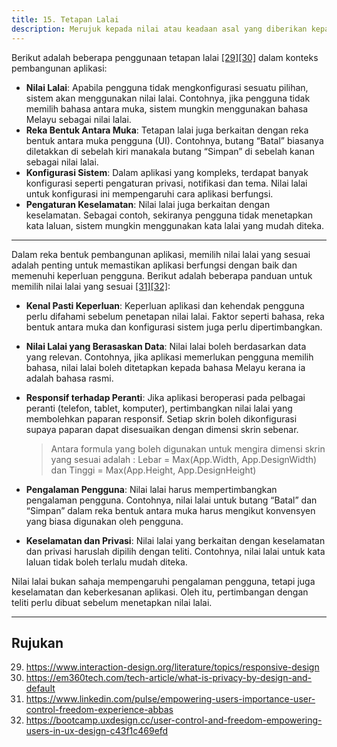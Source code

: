 ```yaml
---
title: 15. Tetapan Lalai
description: Merujuk kepada nilai atau keadaan asal yang diberikan kepada sesuatu elemen atau konfigurasi
---
```


Berikut adalah beberapa penggunaan tetapan lalai [[29]](https://www.interaction-design.org/literature/topics/responsive-design)[[30]](https://em360tech.com/tech-article/what-is-privacy-by-design-and-default) dalam konteks pembangunan aplikasi:

- **Nilai Lalai**: Apabila pengguna tidak mengkonfigurasi sesuatu pilihan, sistem akan menggunakan nilai lalai. Contohnya, jika pengguna tidak memilih bahasa antara muka, sistem mungkin menggunakan bahasa Melayu sebagai nilai lalai.
- **Reka Bentuk Antara Muka**: Tetapan lalai juga berkaitan dengan reka bentuk antara muka pengguna (UI). Contohnya, butang “Batal” biasanya diletakkan di sebelah kiri manakala butang “Simpan” di sebelah kanan sebagai nilai lalai.
- **Konfigurasi Sistem**: Dalam aplikasi yang kompleks, terdapat banyak konfigurasi seperti pengaturan privasi, notifikasi dan tema. Nilai lalai untuk konfigurasi ini mempengaruhi cara aplikasi berfungsi.
- **Pengaturan Keselamatan**: Nilai lalai juga berkaitan dengan keselamatan. Sebagai contoh, sekiranya pengguna tidak menetapkan kata laluan, sistem mungkin menggunakan kata lalai yang mudah diteka.

---

Dalam reka bentuk pembangunan aplikasi, memilih nilai lalai yang sesuai adalah penting untuk memastikan aplikasi berfungsi dengan baik dan memenuhi keperluan pengguna. Berikut adalah beberapa panduan untuk memilih nilai lalai yang sesuai [[31]](https://www.linkedin.com/pulse/empowering-users-importance-user-control-freedom-experience-abbas)[[32]](https://bootcamp.uxdesign.cc/user-control-and-freedom-empowering-users-in-ux-design-c43f1c469efd):

- **Kenal Pasti Keperluan**: Keperluan aplikasi dan kehendak pengguna perlu difahami sebelum penetapan nilai lalai. Faktor seperti bahasa, reka bentuk antara muka dan konfigurasi sistem juga perlu dipertimbangkan.
- **Nilai Lalai yang Berasaskan Data**: Nilai lalai boleh berdasarkan data yang relevan. Contohnya, jika aplikasi memerlukan pengguna memilih bahasa, nilai lalai boleh ditetapkan kepada bahasa Melayu kerana ia adalah bahasa rasmi.
- **Responsif terhadap Peranti**: Jika aplikasi beroperasi pada pelbagai peranti (telefon, tablet, komputer), pertimbangkan nilai lalai yang membolehkan paparan responsif. Setiap skrin boleh dikonfigurasi supaya paparan dapat disesuaikan dengan dimensi skrin sebenar.

  > Antara formula yang boleh digunakan untuk mengira dimensi skrin yang sesuai adalah : Lebar = Max(App.Width, App.DesignWidth) dan Tinggi = Max(App.Height, App.DesignHeight)

- **Pengalaman Pengguna**: Nilai lalai harus mempertimbangkan pengalaman pengguna. Contohnya, nilai lalai untuk butang “Batal” dan “Simpan” dalam reka bentuk antara muka harus mengikut konvensyen yang biasa digunakan oleh pengguna.
- **Keselamatan dan Privasi**: Nilai lalai yang berkaitan dengan keselamatan dan privasi haruslah dipilih dengan teliti. Contohnya, nilai lalai untuk kata laluan tidak boleh terlalu mudah diteka.

Nilai lalai bukan sahaja mempengaruhi pengalaman pengguna, tetapi juga keselamatan dan keberkesanan aplikasi. Oleh itu, pertimbangan dengan teliti perlu dibuat sebelum menetapkan nilai lalai.

---

## Rujukan

29. https://www.interaction-design.org/literature/topics/responsive-design
30. https://em360tech.com/tech-article/what-is-privacy-by-design-and-default
31. https://www.linkedin.com/pulse/empowering-users-importance-user-control-freedom-experience-abbas
32. https://bootcamp.uxdesign.cc/user-control-and-freedom-empowering-users-in-ux-design-c43f1c469efd

